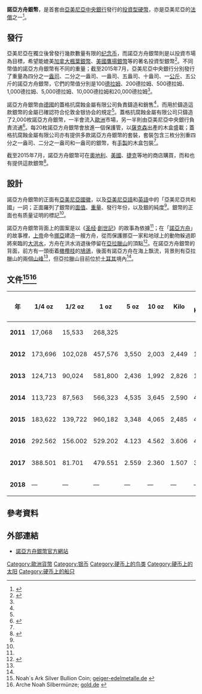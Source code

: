 '''諾亞方舟銀幣'''，是首套由[[亞美尼亞中央銀行|亞美尼亞中央銀行]]發行的[[投資型硬幣|投資型硬幣]]，亦是亞美尼亞的[[法償|法償]]之一<ref name=official>{{cite web|title=Investment coins of the Republic of Armenia|url=https://www.cba.am/en/sitepages/ncinvestmentcoins.aspx|website=Central Bank of Armenia|accessdate=2015-07-04|archive-date=2015-04-02|archive-url=https://web.archive.org/web/20150402143357/https://www.cba.am/en/sitepages/ncinvestmentcoins.aspx|dead-url=no}}</ref>。

== 發行 ==
亞美尼亞在獨立後曾發行幾款數量有限的[[纪念币|纪念币]]，而諾亞方舟銀幣則是以投資市場為目標，希望能媲美[[加拿大楓葉銀幣|加拿大楓葉銀幣]]、[[美國鷹揚銀幣|美國鷹揚銀幣]]等的著名投資型銀幣<ref name=issue>{{cite news|title=New Armenian Silver Coin Commemorates Noah's Ark|url=http://armenianweekly.com/2011/08/17/new-armenian-silver-coin-commemorates-noah%E2%80%99s-ark/|accessdate=2015-07-04|agency=Armenian Weekly|author=Levon A. Saryan|date=2011-08-17|archiveurl=https://web.archive.org/web/20140714123528/http://www.armenianweekly.com/2011/08/17/new-armenian-silver-coin-commemorates-noah%E2%80%99s-ark/|archivedate=2014-07-14|deadurl=no}}</ref>。不同幣值的諾亞方舟銀幣有不同的重量；截至2015年7月，亞美尼亞中央銀行分別發行了重量為四分之一[[盎司|盎司]]、二分之一盎司、一盎司、五盎司、十盎司、一[[公斤|公斤]]、五公斤的諾亞方舟銀幣，它們的幣值分別是100[[德拉姆|德拉姆]]、200德拉姆、500德拉姆、1,000德拉姆、5,000德拉姆、10,000德拉姆和20,000德拉姆<ref name=official />。

諾亞方舟銀幣由[[德國|德國]]的蓋格抗腐蝕金屬有限公司負責鑄造和銷售<ref name=official />，而用於鑄造這款銀幣的金屬已確認符合伦敦金银协会的規定<ref name=issue />。蓋格抗腐蝕金屬有限公司只鑄造了2,000枚諾亞方舟銀幣，一半會流入[[歐洲|歐洲]]市場，另一半則由亞美尼亞中央銀行負責流通<ref name=mint>{{cite web|title=NOAH`S ARK - Bullion coin in finesilver|url=https://www.geiger-edelmetalle.de/shop_content.php/language/en/coID/4000/content/Noah--180-s-Ark/nav/86|accessdate=2015-07-04|archiveurl=https://web.archive.org/web/20150704045040/https://www.geiger-edelmetalle.de/shop_content.php/language/en/coID/4000/content/Noah--180-s-Ark/nav/86|archivedate=2015-07-04|deadurl=yes}}</ref>。每20枚諾亞方舟銀幣會放進一個保護管，以[[薩克森|薩克森]]出產的木盒盛載；蓋格抗腐蝕金屬有限公司亦有提供多款諾亞方舟銀幣的套裝，套裝包含三枚分別重四分之一盎司、二分之一盎司和一盎司的銀幣，有[[手工艺|手製]]的木盒包裝<ref name=mint/>。

截至2015年7月，諾亞方舟銀幣可在[[奧地利|奧地利]]、[[美國|美國]]、[[捷克|捷克]]等地的商店購買，而{{link-en|瑞士投行|Zurich Cantonal Bank}}和{{link-en|巴登-符腾堡州银行|Landesbank Baden-Württemberg}}也有提供這款銀幣<ref>{{cite web|title=Distributors|url=http://www.noahs-ark.am/referenzen_en.htm|website=Arche Noah|accessdate=2015-07-04|archiveurl=https://web.archive.org/web/20150704044049/http://www.noahs-ark.am/referenzen_en.htm|archivedate=2015-07-04|deadurl=yes}}</ref>。

== 設計 ==
諾亞方舟銀幣的正面有[[亞美尼亞國徽|亞美尼亞國徽]]，以及[[亞美尼亞語|亞美尼亞語]]和[[英語|英語]]中的「亞美尼亞共和國」一詞；正面羅列了銀幣的[[面值|面值]]、[[重量|重量]]、發行年份，以及銀的純度<ref name=mint />。銀幣的正面也有质量证明的標記<ref name=issue />。

諾亞方舟銀幣背面上的圖案是以《[[圣经|圣经]]·[[創世記|創世記]]》的故事為依據<ref name=issue />；在「[[諾亞方舟|諾亞方舟]]」的故事裡，[[上帝|上帝]]命令[[挪亞|挪亞]]建造一艘方舟，從而保護挪亞一家和地球上的動物躲過即將來臨的[[大洪水|大洪水]]，方舟在洪水消退後停留在[[亞拉臘山|亞拉臘山]]的頂點<ref name=story>{{cite web|title=European history minted in fine silver 999|url=http://www.noahs-ark.am/home_en.htm|website=Arche Noah|accessdate=2015-07-04|archiveurl=https://web.archive.org/web/20150704051900/http://www.noahs-ark.am/home_en.htm|archivedate=2015-07-04|deadurl=yes}}</ref>。在諾亞方舟銀幣的背面，前方有一頭銜着[[橄欖枝|橄欖枝]]的[[鳩鴿|鳩鴿]]，後面有諾亞方舟在海上飘流，背景則有亞拉臘山的兩個[[山峰|山峰]]<ref name=issue />，但亞拉臘山目前位於[[土耳其|土耳其]]境內<ref name=story/>。

== 文件<ref name="geig">Noah´s Ark Silver Bullion Coin; [https://www.geiger-edelmetalle.de/en/online-shop/all-products/own-products/noah-s-ark-silver-bullion-coin/ geiger-edelmetalle.de] {{Wayback|url=https://www.geiger-edelmetalle.de/en/online-shop/all-products/own-products/noah-s-ark-silver-bullion-coin/ |date=20180819151539 }} {{ref-en}}</ref><ref name="goldde">Arche Noah Silbermünze; [http://www.gold.de/kaufen/silbermuenzen/arche-noah/ gold.de] {{Wayback|url=http://www.gold.de/kaufen/silbermuenzen/arche-noah/ |date=20180819182220 }} {{ref-de}}</ref> ==
{| class="wikitable"
|-
! 年 !! 1/4 oz !! 1/2 oz !! 1 oz !! 5 oz !! 10 oz !! Kilo !! 5 Kilo
|-
| '''2011''' || 17,068 || 15,533 || 268,325 ||         ||         ||       ||           
|-
| '''2012''' || 173,696 || 102,028 || 457,576 || 3,550 || 2,003 || 2,449 || 163
|-
| '''2013''' || 124,713 || 90,024 || 581,800 || 2,436 || 1,992 || 2,826 || 171
|-
| '''2014''' || 113,723 || 87,563 || 566,323 || 4,535 || 3,645 || 2,590 || 476
|-
| '''2015''' || 183,622 || 139,722 || 960,182 || 3,348 || 4,065 || 2,485 || 473
|-
| '''2016''' || 292.562 || 156.002 || 529.202 || 4.123 || 4.562 || 3.606 || 449
|-
| '''2017''' || 388.501 || 81.701 || 479.551 || 2.559 || 2.360 || 1.507 || 332
|-
| '''2018''' || — || — || — || — || — || — || — 
|}

== 參考資料 ==
{{reflist}}

== 外部連結 ==
* [http://www.noahs-ark.am/ 諾亞方舟銀幣官方網站]{{Wayback|url=http://www.noahs-ark.am/ |date=20150801190539 }}{{en icon}}{{de icon}}

[[Category:歐洲貨幣|Category:歐洲貨幣]]
[[Category:银币|Category:银币]]
[[Category:硬币上的鸟类|Category:硬币上的鸟类]]
[[Category:硬币上的太阳|Category:硬币上的太阳]]
[[Category:硬币上的船只|Category:硬币上的船只]]
